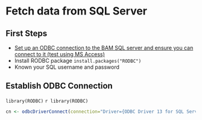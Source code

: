 Fetch data from SQL Server
====

## First Steps

* [Set up an ODBC connection to the BAM SQL server and ensure you can connect to it (test using MS Access) ](https://github.com/borealbirds/tutorials/blob/master/establish-odbc-to-sql-server/README.md)
* Install RODBC package `install.packages("RODBC")`
* Known your SQL username and password

## Establish ODBC Connection
`library(RODBC)` 
`r library(RODBC)`

``` r
cn <- odbcDriverConnect(connection="Driver={ODBC Driver 13 for SQL Server};server=boreal.biology.ualberta.ca;trusted_connection=no; UID=userid; PWD=pwd;")
```






